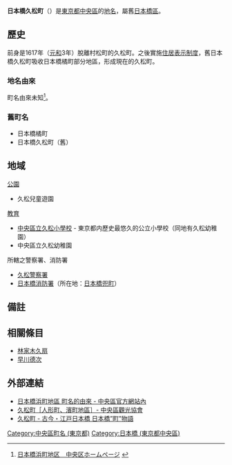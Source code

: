 {{Pathnav|日本|東京都|[[中央區_(東京都)|中央區]]|frame=1}}
{{Infobox Settlement
|official_name = 日本橋久松町
|native_name =
|settlement_type = [[町|町]]
|image_skyline =
|imagesize =
|image_caption =
|image_flag =
|image_seal =
| image_map =
| map_caption =
| pushpin_map =
|subdivision_type = [[國家|國家]]
|subdivision_name = [[File:Flag_of_Japan.svg|border]] [[日本|日本]]
|subdivision_type1 = [[都道府縣|都道府縣]]
|subdivision_name1 = [[File:Flag_of_Tokyo_Prefecture.svg|25px]] [[東京都|東京都]]
|subdivision_type2 = [[東京都區部|特別區]]
|subdivision_name2 = [[File:Flag_of_Chuo,_Tokyo.svg|25px]] [[中央區_(東京都)|中央區]]
|established_title =
|established_date =
|government_type =
|leader_title =
|leader_name =
|area_magnitude =
|area_total_sq_mi =
|area_total_km2 =
|area_land_sq_mi =
|area_land_km2 =
|area_urban_sq_mi =
|area_urban_km2 =
|area_metro_km2 =
|area_metro_sq_mi =
|population_as_of= 2013年（平成25年）8月1日
|population_footnotes =<ref>[http://www.city.chuo.lg.jp/syokai/tokeiderta/zinko/tyotyomebetuzinko/25tyoutyoubetuzinnkou/index.html 町丁目別世帯数男女別人口　中央区ホームページ  平成25年8月1日現在] {{webarchive|url=https://web.archive.org/web/20130312145007/http://www.city.chuo.lg.jp/syokai/tokeiderta/zinko/tyotyomebetuzinko/25tyoutyoubetuzinnkou/index.html |date=2013-03-12 }}</ref>
|population_total = 583
|population_urban =
|population_metro =
|population_density_sq_mi =
|population_density_km2 =
| timezone = [[日本標準時間|JST]]
| utc_offset = +9
|timezone_DST =
|utc_offset_DST =
|latd=|latm=|lats=|latNS=
|longd=|longm=|longs=|longEW=
|elevation_footnotes=
|elevation_m =
|elevation_ft =
|postal_code_type = [[郵遞區號|郵遞區號]]
|postal_code = 103-0005
|area_code =
|website =
|footnotes =
}}
'''日本橋久松町'''（{{jpn|j=日本橋久松町|hg=にほんばしひさまつちょう|rm=Nihonbashi-hisamatsuchō|f=y}}）是[[東京都|東京都]][[中央區_(東京都)|中央區]]的[[地名|地名]]，屬舊[[日本橋區|日本橋區]]。

== 歷史 ==
前身是1617年（[[元和_(日本)|元和]]3年）脫離村松町的久松町。之後實施[[住居表示制度|住居表示制度]]，舊日本橋久松町吸收日本橋橘町部分地區，形成現在的久松町。
=== 地名由來 ===
町名由來未知<ref>[http://www.city.chuo.lg.jp/syokai/tyomeiyurai/hamacho/index.html 日本橋浜町地区　中央区ホームページ] {{webarchive|url=https://web.archive.org/web/20130312122430/http://www.city.chuo.lg.jp/syokai/tyomeiyurai/hamacho/index.html |date=2013-03-12 }}</ref>。

=== 舊町名 ===
* 日本橋橘町
* 日本橋久松町（舊）

== 地域 ==
; [[公園|公園]]
* 久松兒童遊園
; [[教育|教育]]
* [[中央區立久松小學校|中央區立久松小學校]] - 東京都内歷史最悠久的公立小學校（同地有久松幼稚園）
* 中央區立久松幼稚園
; 所轄之警察署、消防署
* [[久松警察署|久松警察署]]
* [[東京消防廳第一消防方面本部#日本橋消防署|日本橋消防署]]（所在地：[[日本橋兜町|日本橋兜町]]）

== 備註 ==
{{reflist}}

== 相關條目 ==
* [[林家木久扇|林家木久扇]]
* [[早川德次|早川德次]]

== 外部連結 ==
* [https://web.archive.org/web/20130603074729/http://www.city.chuo.lg.jp/syokai/tyomeiyurai/hamacho/ 日本橋浜町地區 町名的由來 - 中央區官方網站內]
* [https://web.archive.org/web/20130919170248/http://www.chuo-kanko.or.jp/guide/areaguide/ningyocho/ningyocho_09.html 久松町［人形町、濱町地區］- 中央區觀光協會]
* [https://web.archive.org/web/20140222215418/http://www.nihonbashi.gr.jp/story/hisamatsucho.html 久松町 - 古今・江戸日本橋 日本橋”町”物語]

{{中央區 (東京都)的町名}}
{{DEFAULTSORT:Nihonbashi-Hisamatsucho}}
[[Category:中央區町名_(東京都)|Category:中央區町名 (東京都)]]
[[Category:日本橋_(東京都中央區)|Category:日本橋 (東京都中央區)]]